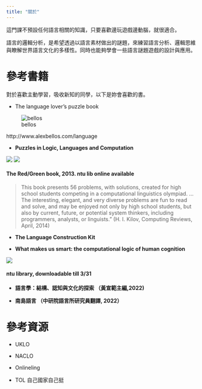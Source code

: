```yaml
---
title: "關於"
---
```


這門課不預設任何語言相關的知識，只要喜歡邊玩遊戲邊動腦，就很適合。

語言的邏輯分析，是希望透過以語言素材做出的謎題，來練習語言分析、邏輯思維與瞭解世界語言文化的多樣性。同時也能夠學會一些語言謎題遊戲的設計與應用。

# 參考書籍

對於喜歡主動學習，吸收新知的同學，以下是妳會喜歡的書。

- The language lover’s puzzle book

![bellos](pics/bellos.jpeg)

http://www.alexbellos.com/language


- **Puzzles in Logic, Languages and Computation**

![](pics/green.webp)
![](pics/red.webp)

::: {.callout-tip}
#### The Red/Green book, 2013. ntu lib online available

> This book presents 56 problems, with solutions, created for high school students competing in a computational linguistics olympiad. … The interesting, elegant, and very diverse problems are fun to read and solve, and may be enjoyed not only by high school students, but also by current, future, or potential system thinkers, including programmers, analysts, or linguists.” (H. I. Kilov, Computing Reviews, April, 2014)
:::

- **The Language Construction Kit**


- **What makes us smart: the computational logic of human cognition**

![](pics/smart.jpeg)

::: {.callout-tip}
#### ntu library, downloadable till 3/31
:::


- **語言學：結構、認知與文化的探索 （黃宣範主編,2022)**



- **南島語言 （中研院語言所研究員翻譯, 2022）**


# 參考資源

- UKLO

-  NACLO

- Onlineling

- TOL
自己國家自己挺